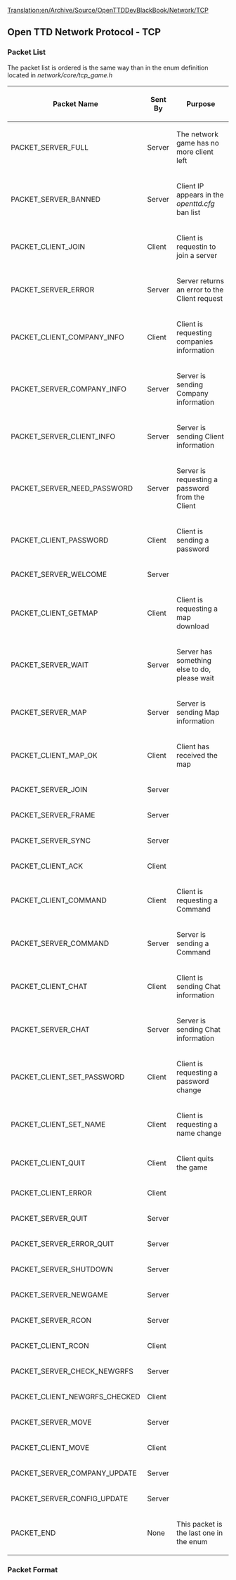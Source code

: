 [[Translation:en/Archive/Source/OpenTTDDevBlackBook/Network/TCP]]
==Open TTD Network Protocol - TCP==
===Packet List===
The packet list is ordered is the same way than in the enum definition located in ''network/core/tcp_game.h''
{|
!Packet Name
!Sent By
!Purpose
|-
|PACKET_SERVER_FULL
|Server
|The network game has no more client left
|-
|PACKET_SERVER_BANNED
|Server
|Client IP appears in the ''openttd.cfg'' ban list
|-
|PACKET_CLIENT_JOIN
|Client
|Client is requestin to join a server
|-
|PACKET_SERVER_ERROR
|Server
|Server returns an error to the Client request
|-
|PACKET_CLIENT_COMPANY_INFO
|Client
|Client is requesting companies information
|-
|PACKET_SERVER_COMPANY_INFO
|Server
|Server is sending Company information
|-
|PACKET_SERVER_CLIENT_INFO
|Server
|Server is sending Client information
|-
|PACKET_SERVER_NEED_PASSWORD
|Server
|Server is requesting a password from the Client
|-
|PACKET_CLIENT_PASSWORD
|Client
|Client is sending a password
|-
|PACKET_SERVER_WELCOME
|Server
|
|-
|PACKET_CLIENT_GETMAP
|Client
|Client is requesting a map download
|-
|PACKET_SERVER_WAIT
|Server
|Server has something else to do, please wait
|-
|PACKET_SERVER_MAP
|Server
|Server is sending Map information
|-
|PACKET_CLIENT_MAP_OK
|Client
|Client has received the map
|-
|PACKET_SERVER_JOIN
|Server
|
|-
|PACKET_SERVER_FRAME
|Server
|
|-
|PACKET_SERVER_SYNC
|Server
|
|-
|PACKET_CLIENT_ACK
|Client
|
|-
|PACKET_CLIENT_COMMAND
|Client
|Client is requesting a Command
|-
|PACKET_SERVER_COMMAND
|Server
|Server is sending a Command
|-
|PACKET_CLIENT_CHAT
|Client
|Client is sending Chat information
|-
|PACKET_SERVER_CHAT
|Server
|Server is sending Chat information
|-
|PACKET_CLIENT_SET_PASSWORD
|Client
|Client is requesting a password change
|-
|PACKET_CLIENT_SET_NAME
|Client
|Client is requesting a name change
|-
|PACKET_CLIENT_QUIT
|Client
|Client quits the game
|-
|PACKET_CLIENT_ERROR
|Client
|
|-
|PACKET_SERVER_QUIT
|Server
|
|-
|PACKET_SERVER_ERROR_QUIT
|Server
|
|-
|PACKET_SERVER_SHUTDOWN
|Server
|
|-
|PACKET_SERVER_NEWGAME
|Server
|
|-
|PACKET_SERVER_RCON
|Server
|
|-
|PACKET_CLIENT_RCON
|Client
|
|-
|PACKET_SERVER_CHECK_NEWGRFS
|Server
|
|-
|PACKET_CLIENT_NEWGRFS_CHECKED
|Client
|
|-
|PACKET_SERVER_MOVE
|Server
|
|-
|PACKET_CLIENT_MOVE
|Client
|
|-
|PACKET_SERVER_COMPANY_UPDATE
|Server
|
|-
|PACKET_SERVER_CONFIG_UPDATE
|Server
|
|-
|PACKET_END
|None
|This packet is the last one in the enum
|}

===Packet Format===